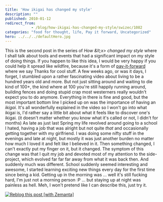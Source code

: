 ```yaml
---
title: 'How ikigai has changed my style'
description: ""
published: 2010-01-12
redirect_from: 
            - /blog/how-ikigai-has-changed-my-style/swizec/1082
categories: "food for thought, life, Pay it forward, Uncategorized"
hero: ../../../defaultHero.jpg
---
```

This is the second post in the series of _How &amp;lt;x&gt; changed my style_ where I shall talk about tools and events that had a significant impact on my style of doing things. If you happen to like this idea, I would be very happy if you could help it spread like wildfire, because it&#x27;s a form of [pay-it-forward](http://en.wikipedia.org/wiki/Pay_it_forward "Pay it forward") where we say Thanks for cool stuff. A few weeks ago, or was it days, I forget, I stumbled upon a rather fascinating video about living to be a hundred years old and more. But not just sitting around and waiting to die kind of 100+, the kind where at 100 you&#x27;re still happily running around, building fences and doing stupid crap most westerners really wouldn&#x27;t expect you to do anymore.  Everything in there is fine and good, but the most important bottom line I picked up on was the importance of having an _ikigai_. It&#x27;s all wonderfully explained in the video so I won&#x27;t go into what ikigai is, I&#x27;d rather say a little bit about what it feels like to discover one&#x27;s ikigai. (it doesn&#x27;t matter whether you know what it&#x27;s called or not, I didn&#x27;t for months) As late as just last Spring my life revolved around going to a school I hated, having a job that was alright but not quite _that_ and occasionally getting together with my girlfriend. I was doing some nifty stuff in the evenings and late at night, but mostly it was just another burden no matter how much I loved it and felt like I believed in it. Then something changed, I can&#x27;t exactly put my finger on it, but it changed. The symptom of this change was that I quit my job and devoted most of my attention to the side-project, which evolved far far far away from what it was back then. And suddenly much was different. School suddenly seemed interesting and awesome, I started learning exciting new things every day for the first time since being a kid. Getting up in the morning was ... well it&#x27;s still fucking hard, I&#x27;m just not a morning person :P ... but staying up at night was painless as hell. Meh, I won&#x27;t pretend like I can describe this, just try it.

[![Reblog this post \[with Zemanta\]](http://img.zemanta.com/reblog_e.png?x-id=41e4a41d-a6dd-400e-aecf-26c5f4ec51c7)](http://reblog.zemanta.com/zemified/41e4a41d-a6dd-400e-aecf-26c5f4ec51c7/ "Reblog this post \[with Zemanta]")